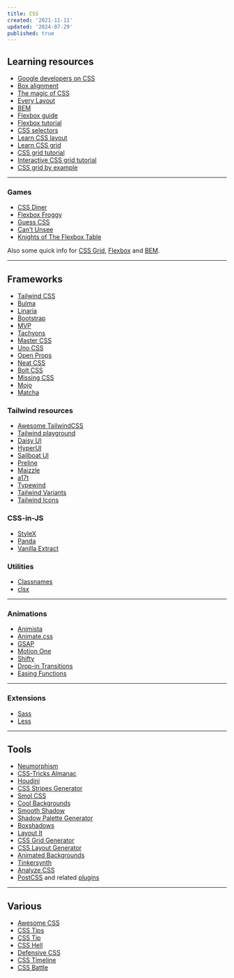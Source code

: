 ```yaml
---
title: CSS
created: '2021-11-11'
updated: '2024-07-29'
published: true
---
```


## Learning resources

-   [Google developers on CSS](https://web.dev/learn/css/)
-   [Box alignment](https://ishadeed.com/article/learn-box-alignment/)
-   [The magic of CSS](https://adamschwartz.co/magic-of-css/)
-   [Every Layout](https://every-layout.dev/)
-   [BEM](https://en.bem.info/)
-   [Flexbox guide](https://blog.webdevsimplified.com/2021-11/flexbox/)
-   [Flexbox tutorial](https://www.codeinwp.com/blog/css-flexbox-tutorial/)
-   [CSS selectors](https://fffuel.co/css-selectors/)
-   [Learn CSS layout](https://book.mixu.net/css/)
-   [Learn CSS grid](https://learncssgrid.com/)
-   [CSS grid tutorial](https://www.codeinwp.com/blog/css-grid-tutorial-layout/)
-   [Interactive CSS grid tutorial](https://www.euismod.dev/)
-   [CSS grid by example](https://gridbyexample.com/)

---

### Games

-   [CSS Diner](https://flukeout.github.io/)
-   [Flexbox Froggy](https://flexboxfroggy.com/)
-   [Guess CSS](https://www.guess-css.app/)
-   [Can't Unsee](https://cantunsee.space/)
-   [Knights of The Flexbox Table](https://knightsoftheflexboxtable.com/)

Also some quick info for [CSS Grid](https://grid.malven.co/), [Flexbox](https://flexbox.malven.co/) and [BEM](https://9elements.com/bem-cheat-sheet/).

---

## Frameworks

-   [Tailwind CSS](https://tailwindcss.com/)
-   [Bulma](https://bulma.io/)
-   [Linaria](https://github.com/callstack/linaria)
-   [Bootstrap](https://getbootstrap.com/)
-   [MVP](https://andybrewer.github.io/mvp/)
-   [Tachyons](https://tachyons.io/)
-   [Master CSS](https://github.com/master-co/css)
-   [Uno CSS](https://github.com/unocss/unocss)
-   [Open Props](https://github.com/argyleink/open-props)
-   [Neat CSS](https://github.com/codazoda/neatcss)
-   [Bolt CSS](https://github.com/tbolt/boltcss)
-   [Missing CSS](https://github.com/bigskysoftware/missing)
-   [Mojo](https://github.com/mojocss/mojocss)
-   [Matcha](https://github.com/lowlighter/matcha)

### Tailwind resources

-   [Awesome TailwindCSS](https://github.com/aniftyco/awesome-tailwindcss)
-   [Tailwind playground](https://play.tailwindcss.com/)
-   [Daisy UI](https://daisyui.com/)
-   [HyperUI](https://www.hyperui.dev/)
-   [Sailboat UI](https://sailboatui.com/)
-   [Preline](https://preline.co/)
-   [Maizzle](https://maizzle.com/)
-   [a17t](https://a17t.miles.land/)
-   [Typewind](https://github.com/mokshit06/typewind)
-   [Tailwind Variants](https://github.com/nextui-org/tailwind-variants)
-   [Tailwind Icons](https://github.com/egoist/tailwindcss-icons)

### CSS-in-JS

-   [StyleX](https://github.com/facebook/stylex)
-   [Panda](https://github.com/chakra-ui/panda)
-   [Vanilla Extract](https://github.com/vanilla-extract-css/vanilla-extract)

### Utilities

-   [Classnames](https://github.com/JedWatson/classnames)
-   [clsx](https://github.com/lukeed/clsx)

---

### Animations

-   [Animista](https://animista.net/)
-   [Animate.css](https://animate.style/)
-   [GSAP](https://gsap.com/)
-   [Motion One](https://github.com/motiondivision/motionone)
-   [Shifty](https://github.com/jeremyckahn/shifty/)
-   [Drop-in Transitions](https://www.transition.style/)
-   [Easing Functions](https://easings.net/)

---

### Extensions

-   [Sass](https://sass-lang.com/)
-   [Less](https://lesscss.org/)

---

## Tools

-   [Neumorphism](https://neumorphism.io/)
-   [CSS-Tricks Almanac](https://css-tricks.com/almanac/)
-   [Houdini](https://houdini.how/)
-   [CSS Stripes Generator](https://stripesgenerator.com/)
-   [Smol CSS](https://smolcss.dev/)
-   [Cool Backgrounds](https://coolbackgrounds.io/)
-   [Smooth Shadow](https://shadows.brumm.af/)
-   [Shadow Palette Generator](https://www.joshwcomeau.com/shadow-palette/)
-   [Boxshadows](https://boxshadows.xyz/)
-   [Layout It](https://grid.layoutit.com/)
-   [CSS Grid Generator](https://cssgrid-generator.netlify.app/)
-   [CSS Layout Generator](https://layout.bradwoods.io/)
-   [Animated Backgrounds](https://animatedbackgrounds.me/)
-   [Tinkersynth](https://tinkersynth.com/)
-   [Analyze CSS](https://www.projectwallace.com/analyze-css)
-   [PostCSS](https://postcss.org/) and related [plugins](https://www.postcss.parts/)

---

## Various

-   [Awesome CSS](https://github.com/awesome-css-group/awesome-css)
-   [CSS Tips](https://markodenic.com/css-tips/)
-   [CSS Tip](https://css-tip.com/)
-   [CSS Hell](https://csshell.dev/)
-   [Defensive CSS](https://defensivecss.dev/)
-   [CSS Timeline](https://css-timeline.vercel.app/)
-   [CSS Battle](https://cssbattle.dev/)
